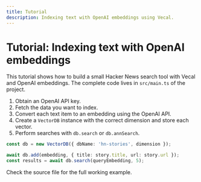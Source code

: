 ```yaml
---
title: Tutorial
description: Indexing text with OpenAI embeddings using Vecal.
---
```


# Tutorial: Indexing text with OpenAI embeddings

This tutorial shows how to build a small Hacker News search tool with Vecal and OpenAI embeddings. The complete code lives in `src/main.ts` of the project.

1. Obtain an OpenAI API key.
2. Fetch the data you want to index.
3. Convert each text item to an embedding using the OpenAI API.
4. Create a `VectorDB` instance with the correct dimension and store each vector.
5. Perform searches with `db.search` or `db.annSearch`.

```ts
const db = new VectorDB({ dbName: 'hn-stories', dimension });

await db.add(embedding, { title: story.title, url: story.url });
const results = await db.search(queryEmbedding, 5);
```

Check the source file for the full working example.
